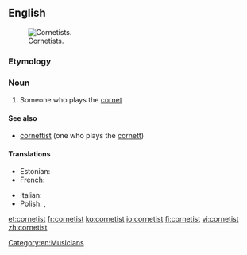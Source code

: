 ==English==
[[File:2008 BC Highland Games.jpg|thumbnail|Cornetists.]]
===Etymology===
{{suffix|cornet|ist|lang=en}}

===Noun===
{{en-noun}}

# Someone who plays the [[cornet]]

====See also====
* [[cornettist]] (one who plays the [[cornett]])

====Translations====
{{trans-top}}
* Estonian: {{t|et|kornetimängija}}
* French: {{t+|fr|cornettiste|m|f}}
{{trans-mid}}
* Italian: {{t|it|cornettista|m|f}}
* Polish: {{t|pl|kornecista|m}}, {{t|pl|kornecistka|f}}
{{trans-bottom}}

[[Category:en:Musicians]]

[[et:cornetist]]
[[fr:cornetist]]
[[ko:cornetist]]
[[io:cornetist]]
[[fi:cornetist]]
[[vi:cornetist]]
[[zh:cornetist]]